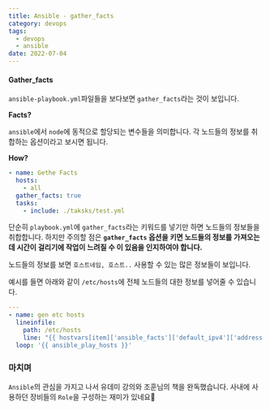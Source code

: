 ```yaml
---
title: Ansible - gather_facts
category: devops
tags:
  - devops
  - ansible
date: 2022-07-04
---
```


#### Gather_facts

`ansible-playbook.yml`파일들을 보다보면 `gather_facts`라는 것이 보입니다.

**Facts?**

`ansible`에서 `node`에 동적으로 할당되는 변수들을 의미합니다. 각 노드들의 정보를 취합하는 옵션이라고 보시면 됩니다.

**How?**

```yaml
- name: Gethe Facts
  hosts:
    - all
  gather_facts: true
  tasks:
    - include: ./taksks/test.yml
```

단순히 `playbook.yml`에 `gather_facts`라는 키워드를 넣기만 하면 노드들의 정보들을 취합합니다. 하지만 주의할 점은 **`gather_facts` 옵션을 키면 노드들의 정보를 가져오는데 시간이 걸리기에 작업이 느려질 수 이 있음을 인지하여야 합니다.**

노드들의 정보를 보면 `호스트네임, 호스트..` 사용할 수 있는 많은 정보들이 보입니다.

예시를 들면 아래와 같이 `/etc/hosts`에 전체 노드들의 대한 정보를 넣어줄 수 있습니다.

```yaml
---
- name: gen etc hosts
  lineinfile:
    path: /etc/hosts
    line: "{{ hostvars[item]['ansible_facts']['default_ipv4']['address'] }} {{ hostvars[item]['ansible_facts']['hostname'] }}"
  loop: '{{ ansible_play_hosts }}'
```

### 마치며

`Ansible`의 관심을 가지고 나서 유데미 강의와 조훈님의 책을 완독했습니다. 사내에 사용하던 장비들의 `Role`을 구성하는 재미가 있네요🙂

